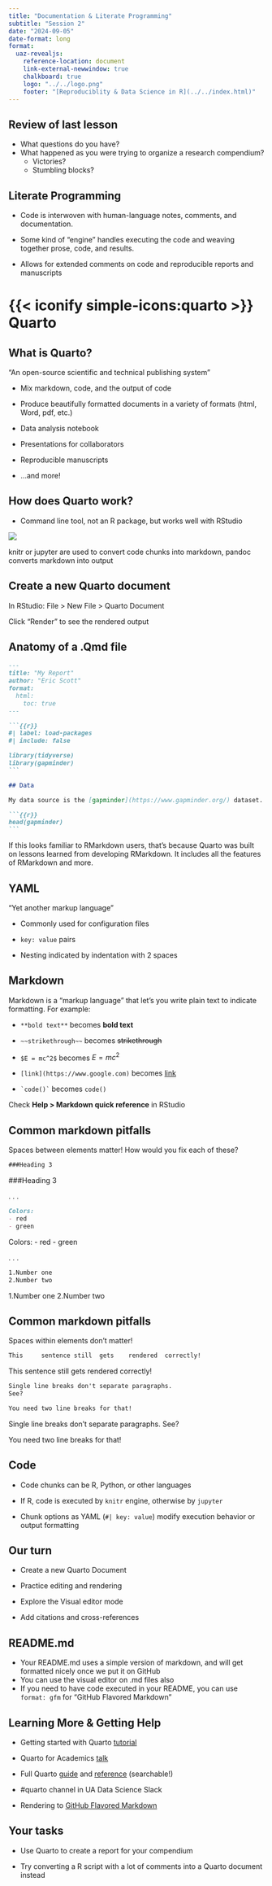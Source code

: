 ```yaml
---
title: "Documentation & Literate Programming"
subtitle: "Session 2"
date: "2024-09-05"
date-format: long
format:
  uaz-revealjs:
    reference-location: document
    link-external-newwindow: true
    chalkboard: true
    logo: "../../logo.png"
    footer: "[Reproduciblity & Data Science in R](../../index.html)"
---
```


## Review of last lesson

-   What questions do you have?
-   What happened as you were trying to organize a research compendium?
    -   Victories?
    -   Stumbling blocks?

## Literate Programming

-   Code is interwoven with human-language notes, comments, and documentation.

-   Some kind of "engine" handles executing the code and weaving together prose, code, and results.

-   Allows for extended comments on code and reproducible reports and manuscripts

# {{< iconify simple-icons:quarto >}} Quarto

## What is Quarto?

"An open-source scientific and technical publishing system"

::: incremental
-   Mix markdown, code, and the output of code

-   Produce beautifully formatted documents in a variety of formats (html, Word, pdf, etc.)

-   Data analysis notebook

-   Presentations for collaborators

-   Reproducible manuscripts

-   ...and more!
:::

## How does Quarto work?

-   Command line tool, not an R package, but works well with RStudio

![](rstudio-qmd-how-it-works.png){fig-align="center"}

::: notes
knitr or jupyter are used to convert code chunks into markdown, pandoc converts markdown into output
:::

## Create a new Quarto document

In RStudio: File \> New File \> Quarto Document

Click "Render" to see the rendered output

## Anatomy of a .Qmd file

```` .markdown
---
title: "My Report"
author: "Eric Scott"
format: 
  html:
    toc: true
---

```{{r}}
#| label: load-packages
#| include: false

library(tidyverse)
library(gapminder)
```

## Data

My data source is the [gapminder](https://www.gapminder.org/) dataset.

```{{r}}
head(gapminder)
```
````

::: notes
If this looks familiar to RMarkdown users, that's because Quarto was built on lessons learned from developing RMarkdown.
It includes all the features of RMarkdown and more.
:::

## YAML

"Yet another markup language"

-   Commonly used for configuration files

-   `key: value` pairs

-   Nesting indicated by indentation with 2 spaces

## Markdown

Markdown is a "markup language" that let's you write plain text to indicate formatting.
For example:

-   `**bold text**` becomes **bold text**

-   `~~strikethrough~~` becomes ~~strikethrough~~

-   `$E = mc^2$` becomes $E = mc^2$

-   `[link](https://www.google.com)` becomes [link](https://www.google.com)

-   `` `code()` `` becomes `code()`

Check **Help \> Markdown quick reference** in RStudio

## Common markdown pitfalls

Spaces between elements matter!
How would you fix each of these?

``` markdown
###Heading 3
```

###Heading 3

. . .

``` markdown
Colors:
- red
- green
```

Colors: - red - green

. . .

``` markdown
1.Number one
2.Number two
```

1.Number one 2.Number two

## Common markdown pitfalls

Spaces within elements don't matter!

``` markdown
This     sentence still  gets    rendered  correctly!
```

This sentence still gets rendered correctly!

``` markdown
Single line breaks don't separate paragraphs.
See?

You need two line breaks for that!
```

Single line breaks don't separate paragraphs.
See?

You need two line breaks for that!

## Code

-   Code chunks can be R, Python, or other languages

-   If R, code is executed by `knitr` engine, otherwise by `jupyter`

-   Chunk options as YAML (`#| key: value`) modify execution behavior or output formatting

## Our turn

-   Create a new Quarto Document

-   Practice editing and rendering

-   Explore the Visual editor mode

-   Add citations and cross-references

## README.md

-   Your README.md uses a simple version of markdown, and will get formatted nicely once we put it on GitHub
-   You can use the visual editor on .md files also
-   If you need to have code executed in your README, you can use `format: gfm` for "GitHub Flavored Markdown"

## Learning More & Getting Help

-   Getting started with Quarto [tutorial](https://quarto.org/docs/get-started/hello/rstudio.html)

-   Quarto for Academics [talk](https://www.youtube.com/watch?v=EbAAmrB0luA&ab_channel=PositPBC)

-   Full Quarto [guide](https://quarto.org/docs/guide/) and [reference](https://quarto.org/docs/reference/) (searchable!)

-   #quarto channel in UA Data Science Slack

-   Rendering to [GitHub Flavored Markdown](https://quarto.org/docs/reference/formats/markdown/gfm.html)

## Your tasks

-   Use Quarto to create a report for your compendium

-   Try converting a R script with a lot of comments into a Quarto document instead
